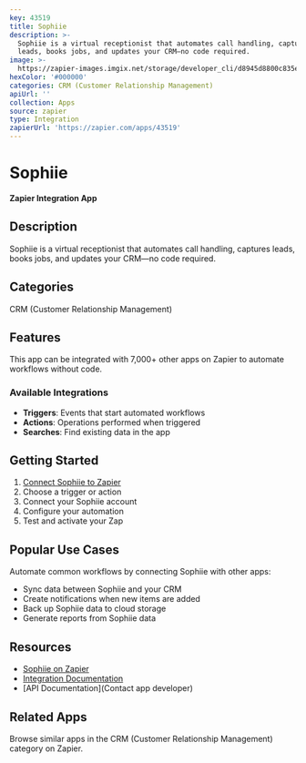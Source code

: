 ```yaml
---
key: 43519
title: Sophiie
description: >-
  Sophiie is a virtual receptionist that automates call handling, captures
  leads, books jobs, and updates your CRM—no code required.
image: >-
  https://zapier-images.imgix.net/storage/developer_cli/d8945d8800c835efad56a733c66fce84.png?auto=format%2Ccompress&ixlib=python-3.0.0&q=50
hexColor: '#000000'
categories: CRM (Customer Relationship Management)
apiUrl: ''
collection: Apps
source: zapier
type: Integration
zapierUrl: 'https://zapier.com/apps/43519'
---
```

# Sophiie

**Zapier Integration App**

## Description

Sophiie is a virtual receptionist that automates call handling, captures leads, books jobs, and updates your CRM—no code required.

## Categories

CRM (Customer Relationship Management)

## Features

This app can be integrated with 7,000+ other apps on Zapier to automate workflows without code.

### Available Integrations

- **Triggers**: Events that start automated workflows
- **Actions**: Operations performed when triggered
- **Searches**: Find existing data in the app

## Getting Started

1. [Connect Sophiie to Zapier](https://zapier.com/apps/43519)
2. Choose a trigger or action
3. Connect your Sophiie account
4. Configure your automation
5. Test and activate your Zap

## Popular Use Cases

Automate common workflows by connecting Sophiie with other apps:

- Sync data between Sophiie and your CRM
- Create notifications when new items are added
- Back up Sophiie data to cloud storage
- Generate reports from Sophiie data

## Resources

- [Sophiie on Zapier](https://zapier.com/apps/43519)
- [Integration Documentation](https://zapier.com/apps/43519/integrations)
- [API Documentation](Contact app developer)

## Related Apps

Browse similar apps in the CRM (Customer Relationship Management) category on Zapier.
